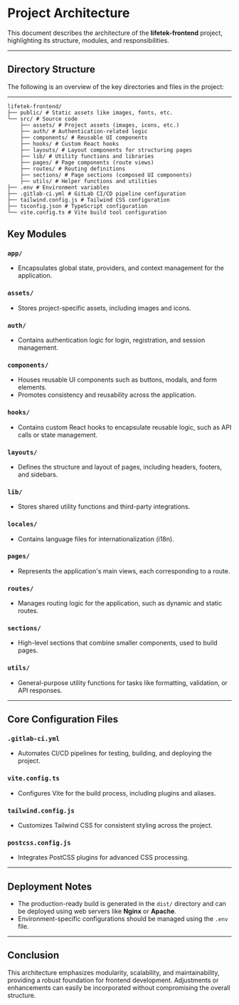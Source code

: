 # Project Architecture

This document describes the architecture of the **lifetek-frontend** project, highlighting its structure, modules, and responsibilities.

---

## Directory Structure

The following is an overview of the key directories and files in the project:

---

```
lifetek-frontend/
├── public/ # Static assets like images, fonts, etc.
└── src/ # Source code
    ├── assets/ # Project assets (images, icons, etc.)
    ├── auth/ # Authentication-related logic
    ├── components/ # Reusable UI components
    ├── hooks/ # Custom React hooks
    ├── layouts/ # Layout components for structuring pages
    ├── lib/ # Utility functions and libraries
    ├── pages/ # Page components (route views)
    ├── routes/ # Routing definitions
    ├── sections/ # Page sections (composed UI components)
    ├── utils/ # Helper functions and utilities
├── .env # Environment variables
├── .gitlab-ci.yml # GitLab CI/CD pipeline configuration
├── tailwind.config.js # Tailwind CSS configuration
├── tsconfig.json # TypeScript configuration
└── vite.config.ts # Vite build tool configuration
```

## Key Modules

### **`app/`**

- Encapsulates global state, providers, and context management for the application.

### **`assets/`**

- Stores project-specific assets, including images and icons.

### **`auth/`**

- Contains authentication logic for login, registration, and session management.

### **`components/`**

- Houses reusable UI components such as buttons, modals, and form elements.
- Promotes consistency and reusability across the application.

### **`hooks/`**

- Contains custom React hooks to encapsulate reusable logic, such as API calls or state management.

### **`layouts/`**

- Defines the structure and layout of pages, including headers, footers, and sidebars.

### **`lib/`**

- Stores shared utility functions and third-party integrations.

### **`locales/`**

- Contains language files for internationalization (i18n).

### **`pages/`**

- Represents the application's main views, each corresponding to a route.

### **`routes/`**

- Manages routing logic for the application, such as dynamic and static routes.

### **`sections/`**

- High-level sections that combine smaller components, used to build pages.

### **`utils/`**

- General-purpose utility functions for tasks like formatting, validation, or API responses.

---

## Core Configuration Files

### **`.gitlab-ci.yml`**

- Automates CI/CD pipelines for testing, building, and deploying the project.

### **`vite.config.ts`**

- Configures Vite for the build process, including plugins and aliases.

### **`tailwind.config.js`**

- Customizes Tailwind CSS for consistent styling across the project.

### **`postcss.config.js`**

- Integrates PostCSS plugins for advanced CSS processing.

---

## Deployment Notes

- The production-ready build is generated in the `dist/` directory and can be deployed using web servers like **Nginx** or **Apache**.
- Environment-specific configurations should be managed using the `.env` file.

---

## Conclusion

This architecture emphasizes modularity, scalability, and maintainability, providing a robust foundation for frontend development. Adjustments or enhancements can easily be incorporated without compromising the overall structure.
